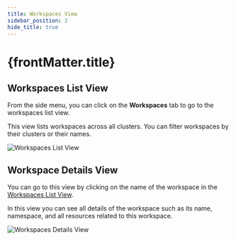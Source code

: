 ```yaml
---
title: Workspaces View
sidebar_position: 2
hide_title: true
---
```



<h1>
  {frontMatter.title} <TierLabel tiers="Enterprise" />
</h1>

## Workspaces List View

From the side menu, you can click on the **Workspaces** tab to go to the workspaces list view.

This view lists workspaces across all clusters. You can filter workspaces by their clusters or their names.

![Workspaces List View](./list-workspaces-view.png)

## Workspace Details View

You can go to this view by clicking on the name of the workspace in the [Workspaces List View](#Workspaces-list-view).

In this view you can see all details of the workspace such as its name, namespace, and all resources related to this workspace.

![Workspaces Details View](./workspace-details-view.png)
